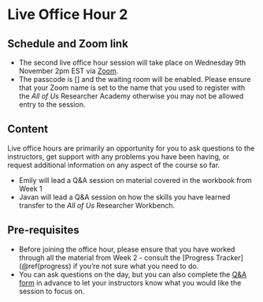 
# Live Office Hour 2

## Schedule and Zoom link

* The second live office hour session will take place on Wednesday 9th November 2pm EST via [Zoom](). 
* The passcode is [] and the waiting room will be enabled. Please ensure that your Zoom name is set to the name that you used to register with the *All of Us* Researcher Academy otherwise you may not be allowed entry to the session.

## Content

Live office hours are primarily an opportunity for you to ask questions to the instructors, get support with any problems you have been having, or request additional information on any aspect of the course so far.

* Emily will lead a Q&A session on material covered in the workbook from Week 1 
* Javan will lead a Q&A session on how the skills you have learned transfer to the *All of Us* Researcher Workbench. 

## Pre-requisites

* Before joining the office hour, please ensure that you have worked through all the material from Week 2 - consult the [Progress Tracker](\@ref(progress) if you're not sure what you need to do.
* You can ask questions on the day, but you can also complete the [Q&A form](https://forms.gle/82zAFASS8J13gBEd6) in advance to let your instructors know what you would like the session to focus on.